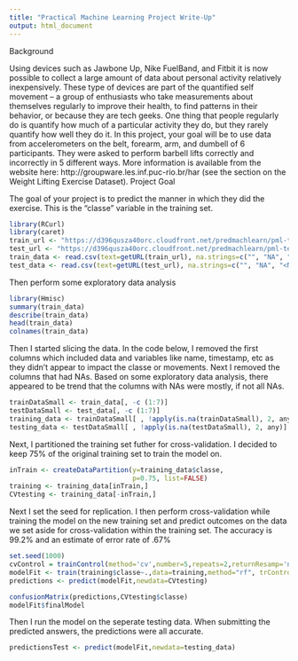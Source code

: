 ```yaml
---
title: "Practical Machine Learning Project Write-Up"
output: html_document
---
```


Background

Using devices such as Jawbone Up, Nike FuelBand, and Fitbit it is now possible to collect a large amount of data about personal activity relatively inexpensively. These type of devices are part of the quantified self movement – a group of enthusiasts who take measurements about themselves regularly to improve their health, to find patterns in their behavior, or because they are tech geeks. One thing that people regularly do is quantify how much of a particular activity they do, but they rarely quantify how well they do it. In this project, your goal will be to use data from accelerometers on the belt, forearm, arm, and dumbell of 6 participants. They were asked to perform barbell lifts correctly and incorrectly in 5 different ways. More information is available from the website here: http://groupware.les.inf.puc-rio.br/har (see the section on the Weight Lifting Exercise Dataset). 
Project Goal

The goal of your project is to predict the manner in which they did the exercise. This is the "classe" variable in the training set. 

```r
library(RCurl)
library(caret)
train_url <- "https://d396qusza40orc.cloudfront.net/predmachlearn/pml-training.csv"
test_url <- "https://d396qusza40orc.cloudfront.net/predmachlearn/pml-testing.csv"
train_data <- read.csv(text=getURL(train_url), na.strings=c("", "NA", "<NA>"))
test_data <- read.csv(text=getURL(test_url), na.strings=c("", "NA", "<NA>"))
```

Then perform some exploratory data analysis
```r
library(Hmisc)
summary(train_data)
describe(train_data)
head(train_data)
colnames(train_data)
```
Then I started slicing the data. In the code below, I removed the first columns which included data and variables like name, timestamp, etc as they didn't appear to impact the classe or movements. Next I removed the columns that had NAs. Based on some exploratory data analysis, there appeared to be trend that the columns with NAs were mostly, if not all NAs. 
```r
trainDataSmall <- train_data[, -c (1:7)]
testDataSmall <- test_data[, -c (1:7)]
training_data <- trainDataSmall[ , !apply(is.na(trainDataSmall), 2, any)]
testing_data <- testDataSmall[ , !apply(is.na(testDataSmall), 2, any)]
```
Next, I partitioned the training set futher for cross-validation. I decided to keep 75% of the original training set to train the model on.
```r
inTrain <- createDataPartition(y=training_data$classe,
                               p=0.75, list=FALSE)
training <- training_data[inTrain,]
CVtesting <- training_data[-inTrain,]
```
Next I set the seed for replication. I then perform cross-validation while training the model on the new training set and predict outcomes on the data we set aside for cross-validation within the training set. The accuracy is 99.2% and an estimate of error rate of .67%
```r
set.seed(1000)
cvControl = trainControl(method='cv',number=5,repeats=2,returnResamp='none')
modelFit <- train(training$classe~.,data=training,method="rf", trControl=cvControl)
predictions <- predict(modelFit,newdata=CVtesting)

confusionMatrix(predictions,CVtesting$classe)
modelFit$finalModel
```
Then I run the model on the seperate testing data. When submitting the predicted answers, the predictions were all accurate.
```r
predictionsTest <- predict(modelFit,newdata=testing_data)
```

